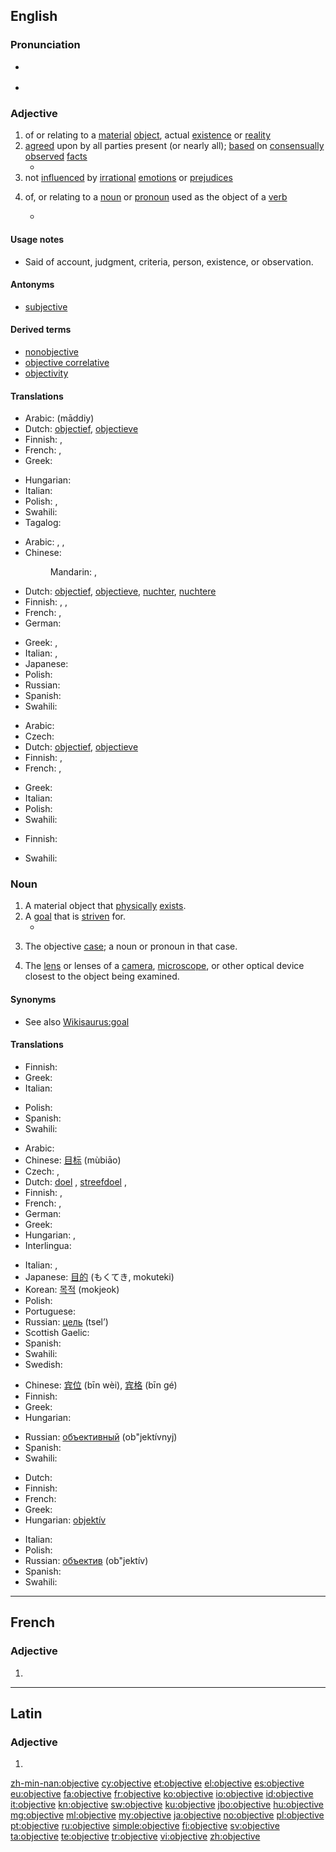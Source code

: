 ==English==

{{wikipedia|Objectivity}}

===Pronunciation===
* {{a|UK}} {{IPA|/ɒbˈdʒɛk.tɪv/|/əbˈdʒɛk.tɪv/}}
* {{a|US}} {{IPA|/əbˈdʒɛk.tɪv/}}

===Adjective===
{{en-adj}}

# of or relating to a [[material]] [[object]], actual [[existence]] or [[reality]]
# [[agree]]d upon by all parties present (or nearly all); [[base]]d on [[consensually]] [[observe]]d [[fact]]s
#* {{quote-book|passage=Engagement of employees in the Public Administration and in the wider Public Sector, ... , shall take place either by competitive entry examination or by selection on the basis of predefined and '''objective''' criteria, and shall be subject to the control of an independent authority, as specified by law.|title=[[S:Constitution of Greece|Constitution of Greece]]|year=1975}}
# not [[influence]]d by [[irrational]] [[emotion]]s or [[prejudice]]s
# {{grammar}} of, or relating to a [[noun]] or [[pronoun]] used as the object of a [[verb]]
#* {{quote-book|passage=Let us now glance at the demonstrative and relative pronouns. Of the former there are but two in English, ''this'' and ''that'', with their plural forms, ''these'' and ''those''. To them, American adds a third, ''them'', which is also the personal pronoun of the third person, '''objective''' case.|title=[[S:The American Language/Chapter 41|The American Language]]|author=H. L. Mencken|year=1921}}

====Usage notes====
* Said of account, judgment, criteria, person, existence, or observation.

====Antonyms====
* [[subjective]]<!--for which sense(s)?-->

====Derived terms====
* [[nonobjective]]
* [[objective correlative]]
* [[objectivity]]

====Translations====
{{trans-top|relating to a material object}}
* Arabic: {{Arab|[[مادي|مادّيّ]]}} (māddiy)
* Dutch: [[objectief]], [[objectieve]]
* Finnish: {{t-|fi|materiaalinen}}, {{t-|fi|esineellinen}}
* French: {{t+|fr|objectif|m}}, {{t+|fr|objective|f}}
* Greek: {{t+|el|αντικειμενικός|m|tr=antikeimenikós|sc=Grek}}
{{trans-mid}}
* Hungarian: {{t-|hu|tárgyi}}
* Italian: {{t-|it|oggettivo|m}}
* Polish: {{t-|pl|obiektowy|m}}, {{t-|pl|przedmiotowy|m}} 
* Swahili: {{t+|sw|shabaha}}
* Tagalog: {{t-|tl|layunin}}
{{trans-bottom}}

{{trans-top|not influenced by emotions}}
* Arabic: {{t-|ar|حقاني|tr=Haqqaaniy}},  {{t-|ar|عقلاني|tr=`aqlaaniy}},  {{t-|ar|متجرد|tr=mutajarrid}}
* Chinese:
*: Mandarin: {{t|cmn|客觀|sc=Hani}},  {{t|cmn|客观|tr=kèguān|sc=Hani}}
* Dutch: [[objectief]], [[objectieve]], [[nuchter]], [[nuchtere]]
* Finnish: {{t-|fi|objektiivinen}}, {{t-|fi|hyväksytty}}, {{t-|fi|puolueeton}}
* French: {{t+|fr|objectif|m}}, {{t+|fr|objective|f}}
* German: {{t+|de|objektiv}}
{{trans-mid}}
* Greek: {{t+|el|αντικειμενικός|m|tr=antikeimenikós|sc=Grek}}, {{t|el|αμερόληπτος|m|tr=ameróliptos|sc=Grek}}
* Italian: {{t+|it|obiettivo}},  {{t-|it|oggettivo}}
* Japanese: {{t+|ja|客観|tr=kakukan, kakkan, kyakkan}}
* Polish: {{t-|pl|obiektywny|m}}
* Russian: {{t+|ru|объективный|tr=ob″jektívnyj}}
* Spanish: {{t+|es|objetivo}}
* Swahili: {{t+|sw|shabaha}}
{{trans-bottom}}

{{trans-top|based on observed fact}}
* Arabic: {{Arab|[[موضوعي]]}} {{IPAchar|(mauɖūʕiy)}}
* Czech: {{t-|cs|objektivní}}
* Dutch: [[objectief]], [[objectieve]]
* Finnish: {{t-|fi|objektiivinen}}, {{t-|fi|totuudenmukainen}}
* French: {{t+|fr|objectif|m}}, {{t+|fr|objective|f}}
{{trans-mid}}
* Greek: {{t+|el|αντικειμενικός|m|tr=antikeimenikós|sc=Grek}}
* Italian: {{t+|it|obiettivo}}
* Polish: {{t-|pl|obiektywny|m}}
* Swahili: {{t+|sw|shabaha}}
{{trans-bottom}}

{{trans-top|grammar}}
* Finnish: {{t-|fi|objektiivinen}}
{{trans-mid}}
* Swahili: {{t+|sw|shabaha}}
{{trans-bottom}}

===Noun===
{{en-noun}}

# A material object that [[physically]] [[exist]]s.
# A [[goal]] that is [[striven]] for.
#* {{quote-book|passage=His true '''objective''' was the provision of a full, accurate, legible script for our noble but ill-dressed language; but he was led past that by his contempt for the popular Pitman system of Shorthand, which he called the Pitfall system.|title=Pygmalion|section=[[S:Pygmalion/Preface|Preface]]|author=G. B. Shaw|year=1913}}
# {{grammar}} The objective [[case]]; a noun or pronoun in that case.
# The [[lens]] or lenses of a [[camera]], [[microscope]], or other optical device closest to the object being examined.

====Synonyms====
* See also [[Wikisaurus:goal]]

====Translations====
{{trans-top|material object}}
* Finnish: {{t+|fi|esine}}
* Greek: {{t|el|αντικείμενο|n|tr=antikeímeno|sc=Grek}}
* Italian: {{t+|it|obiettivo|m}}
{{trans-mid}}
* Polish: {{t+|pl|obiekt|m}}
* Spanish: {{t+|es|objetivo|m}}
* Swahili: {{t+|sw|shabaha}}
{{trans-bottom}}

{{trans-top|goal}}
* Arabic: {{Arab|[[هدف]]}} {{IPAchar|(hádaf)}} {{m}}
* Chinese: [[目标]] (mùbiāo)
* Czech: {{t+|cs|záměr|m}}, {{t+|cs|cíl|m}}
* Dutch: [[doel]] {{n}}, [[streefdoel]] {{n}}, {{t+|nl|doelstelling|f}}
* Finnish: {{t+|fi|tavoite}}, {{t+|fi|päämäärä}}
* French: {{t+|fr|objectif|m}}, {{t+|fr|but|m}}
* German: {{t+|de|Ziel|n}}
* Greek: {{t|el|αντικείμενο|n|tr=antikeímeno|sc=Grek}}
* Hungarian: {{t+|hu|cél}}, {{t+|hu|célpont}}
* Interlingua: {{t-|ia|objectivo}}
{{trans-mid}}
* Italian: {{t+|it|obbiettivo|m}},  {{t+|it|obiettivo|m}}
* Japanese: [[目的]] (もくてき, mokuteki)
* Korean: [[목적]] (mokjeok)
* Polish: {{t+|pl|cel|m}}
* Portuguese: {{t+|pt|objetivo|m}}
* Russian: [[цель]] (tsel’) {{f}}
* Scottish Gaelic: {{t-|gd|amas|m}}
* Spanish: {{t+|es|objetivo|m}}
* Swahili: {{t+|sw|shabaha}}
* Swedish: {{t+|sv|objektiv|c}}
{{trans-bottom}}

{{trans-top|(grammar) the objective case}}
* Chinese: [[宾位]] (bīn wèi), [[宾格]] (bīn gé)
* Finnish: {{t+|fi|objektiivi}}
* Greek: {{t|el|αιτιατική|f|tr=aitiatikí|sc=Grek}}
* Hungarian: {{t+|hu|tárgyeset}}
{{trans-mid}}
* Russian: [[объективный]] (ob"jektívnyj)
* Spanish: {{t+|es|objetivo|m}}
* Swahili: {{t+|sw|shabaha}}
{{trans-bottom}}

{{trans-top|lens}}
* Dutch: {{t+|nl|objectief|n}}
* Finnish: {{t+|fi|objektiivi}}
* French: {{t+|fr|objectif|m}}
* Greek: {{t|el|αντικειμενικός φακός|m|tr=antikeimenikós fakós|sc=Grek}}
* Hungarian: [[objektív]]
{{trans-mid}}
* Italian: {{t+|it|obiettivo|m}}
* Polish: {{t+|pl|obiektyw|m}}
* Russian: [[объектив]] (ob"jektív) {{m}}
* Spanish: {{t+|es|objetivo|m}}
* Swahili: {{t+|sw|shabaha}}
{{trans-bottom}}

----

==French==

===Adjective===
{{fr-adj-form|f}}

# {{feminine of|objectif|lang=fr}}

----

==Latin==

===Adjective===
{{la-adj-form|objective}}

# {{inflection of|objectivus|objectivus|voc|m|s|lang=la}}

[[zh-min-nan:objective]]
[[cy:objective]]
[[et:objective]]
[[el:objective]]
[[es:objective]]
[[eu:objective]]
[[fa:objective]]
[[fr:objective]]
[[ko:objective]]
[[io:objective]]
[[id:objective]]
[[it:objective]]
[[kn:objective]]
[[sw:objective]]
[[ku:objective]]
[[jbo:objective]]
[[hu:objective]]
[[mg:objective]]
[[ml:objective]]
[[my:objective]]
[[ja:objective]]
[[no:objective]]
[[pl:objective]]
[[pt:objective]]
[[ru:objective]]
[[simple:objective]]
[[fi:objective]]
[[sv:objective]]
[[ta:objective]]
[[te:objective]]
[[tr:objective]]
[[vi:objective]]
[[zh:objective]]